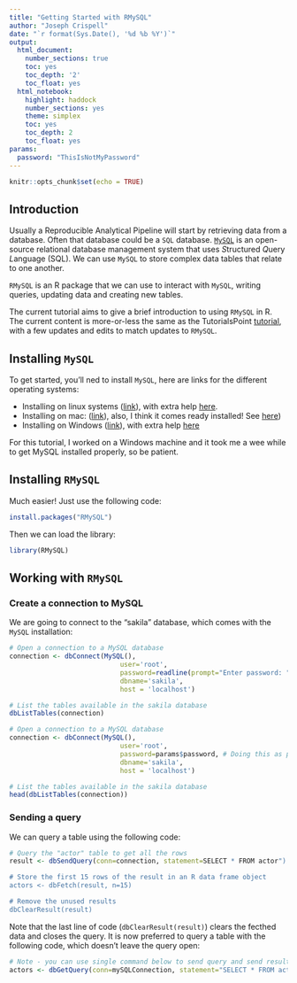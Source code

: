 ```yaml
---
title: "Getting Started with RMySQL"
author: "Joseph Crispell"
date: "`r format(Sys.Date(), '%d %b %Y')`"
output:
  html_document:
    number_sections: true
    toc: yes
    toc_depth: '2'
    toc_float: yes
  html_notebook:
    highlight: haddock
    number_sections: yes
    theme: simplex
    toc: yes
    toc_depth: 2
    toc_float: yes
params: 
  password: "ThisIsNotMyPassword"
---
```


```r
knitr::opts_chunk$set(echo = TRUE)
```

## Introduction

Usually a Reproducible Analytical Pipeline will start by retrieving data from a database. Often that database could be a `SQL` database. [`MySQL`](https://www.mysql.com/) is an open-source relational database management system that uses *S*tructured *Q*uery *L*anguage (SQL). We can use `MySQL` to store complex data tables that relate to one another.

`RMySQL` is an R package that we can use to interact with `MySQL`, writing queries, updating data and creating new tables.

The current tutorial aims to give a brief introduction to using `RMySQL` in R. The current content is more-or-less the same as the TutorialsPoint [tutorial](https://www.tutorialspoint.com/r/r_database.htm), with a  few updates and edits to match updates to `RMySQL`.

## Installing `MySQL`

To get started, you'll ned to install `MySQL`, here are links for the different operating systems:

- Installing on linux systems ([link](https://dev.mysql.com/doc/refman/8.0/en/linux-installation.html)), with extra help [here](https://itsfoss.com/install-mysql-ubuntu/).
- Installing on mac: ([link](https://dev.mysql.com/doc/mysql-osx-excerpt/5.7/en/osx-installation.html)), also, I think it comes ready installed! See [here](https://www.thoughtco.com/installing-mysql-on-mac-2693866))
- Installing on Windows ([link](https://dev.mysql.com/downloads/installer/)), with extra help [here](https://www.wikihow.com/Install-the-MySQL-Database-Server-on-Your-Windows-PC)

For this tutorial, I worked on a Windows machine and it took me a wee while to get MySQL installed properly, so be patient.

## Installing `RMySQL`

Much easier! Just use the following code:

```r
install.packages("RMySQL")
```

Then we can load the library:
```r
library(RMySQL)
```


## Working with `RMySQL`

### Create a connection to MySQL

We are going to connect to the "sakila" database, which comes with the `MySQL` installation:

```r
# Open a connection to a MySQL database
connection <- dbConnect(MySQL(), 
                            user='root', 
                            password=readline(prompt="Enter password: "), # Doing this as password never stored in easily accessible format now
                            dbname='sakila',
                            host = 'localhost')

# List the tables available in the sakila database
dbListTables(connection)
```


```r
# Open a connection to a MySQL database
connection <- dbConnect(MySQL(), 
                            user='root', 
                            password=params$password, # Doing this as password never stored in easily accessible format now
                            dbname='sakila',
                            host = 'localhost')

# List the tables available in the sakila database
head(dbListTables(connection))
```

### Sending a query

We can query a table using the following code:

```r
# Query the "actor" table to get all the rows
result <- dbSendQuery(conn=connection, statement=SELECT * FROM actor") # * means everything NOTE: syntax is case-insensitive

# Store the first 15 rows of the result in an R data frame object
actors <- dbFetch(result, n=15)

# Remove the unused results
dbClearResult(result)
```

Note that the last line of code (`dbClearResult(result)`) clears the fecthed data and closes the query. It is now preferred to query a table with the following code, which doesn't leave the query open:

```r
# Note - you can use single command below to send query and send result as data.frame in one command - doesn't leave query open
actors <- dbGetQuery(conn=mySQLConnection, statement="SELECT * FROM actor WHERE last_name = 'TEMPLE'")

```

